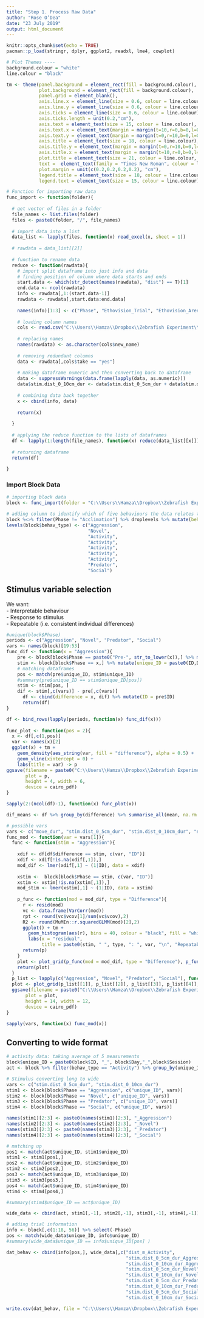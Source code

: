 ```yaml
---
title: "Step 1. Process Raw Data"
author: "Rose O’Dea"
date: "23 July 2019"
output: html_document
---
```


```r
knitr::opts_chunk$set(echo = TRUE)
pacman::p_load(stringr, dplyr, ggplot2, readxl, lme4, cowplot)

# Plot Themes ----    
background.colour = "white"
line.colour = "black"

tm <- theme(panel.background = element_rect(fill = background.colour),
            plot.background = element_rect(fill = background.colour),
            panel.grid = element_blank(),
            axis.line.x = element_line(size = 0.6, colour = line.colour),
            axis.line.y = element_line(size = 0.6, colour = line.colour),
            axis.ticks = element_line(size = 0.6, colour = line.colour),
            axis.ticks.length = unit(0.2,"cm"),
            axis.text = element_text(size = 15, colour = line.colour),
            axis.text.x = element_text(margin = margin(t=10,r=0,b=0,l=0)),
            axis.text.y = element_text(margin = margin(t=0,r=10,b=0,l=0)),
            axis.title = element_text(size = 18, colour = line.colour),
            axis.title.y = element_text(margin = margin(t=0,r=10,b=0,l=0)),
            axis.title.x = element_text(margin = margin(t=10,r=0,b=0,l=0), hjust = 0.5),
            plot.title = element_text(size = 21, colour = line.colour, hjust = 0.5),
            text =  element_text(family = "Times New Roman", colour = line.colour, face = "plain"),
            plot.margin = unit(c(0.2,0.2,0.2,0.2), "cm"),
            legend.title = element_text(size = 18, colour = line.colour),
            legend.text = element_text(size = 15, colour = line.colour))

# Function for importing raw data    
func_import <- function(folder){
  
  # get vector of files in a folder
  file_names <- list.files(folder)
  files <- paste0(folder, "/", file_names)
  
  # import data into a list
  data_list <- lapply(files, function(x) read_excel(x, sheet = 1))
  
  # rawdata = data_list[[2]]
  
  # function to rename data
  reduce <- function(rawdata){
    # import split dataframe into just info and data
    # finding position of column where data starts and ends
    start.data <- which(str_detect(names(rawdata), "dist") == T)[1]
    end.data <- ncol(rawdata)
    info <- rawdata[,1:(start.data-1)]
    rawdata <- rawdata[,start.data:end.data]
    
    names(info)[1:3] <- c("Phase", "Ethovision_Trial", "Ethovision_Arena")
  
    # loading column names
    cols <- read.csv("C:\\Users\\Hamza\\Dropbox\\Zebrafish Experiment\\BIG EXPERIMENT\\Behavioural Trials\\Personality Results\\R\\Hamza Data\\Analysis\\Processed Data\\Definitions\\col_names.csv") #Original: "./Processed Data/Definitions/col_names.csv"
    
    # replacing names
    names(rawdata) <- as.character(cols$new_name)
    
    # removing redundant columns
    data <- rawdata[,cols$take == "yes"]
    
    # making dataframe numeric and then converting back to dataframe
    data <- suppressWarnings(data.frame(lapply(data, as.numeric)))
    data$stim.dist_0_10cm_dur <- data$stim.dist_0_5cm_dur + data$stim.dist_5_10cm_dur
    
    # combining data back together
    x <- cbind(info, data)
    
    return(x)
    
  }
  
  # applying the reduce function to the lists of dataframes
  df <- lapply(1:length(file_names), function(x) reduce(data_list[[x]]) %>% mutate(file = file_names[x])) %>% bind_rows()
  
  # returning dataframe
  return(df)
  
}

```

### Import Block Data
```r
# importing block data
block <- func_import(folder = "C:\\Users\\Hamza\\Dropbox\\Zebrafish Experiment\\BIG EXPERIMENT\\Behavioural Trials\\Personality Results\\R\\Hamza Data\\Analysis\\Raw Data\\blocks")

# adding column to identify which of five behaviours the data relates to, and removing acclimation data which we won't use
block %<>% filter(Phase != "Acclimation") %>% droplevels %>% mutate(behav_type = as.factor(Phase))
levels(block$behav_type) <- c("Aggression", 
                              "Novel",
                              "Activity",
                              "Activity",
                              "Activity",
                              "Activity",
                              "Activity",
                              "Predator",
                              "Social")
```

## Stimulus variable selection    
We want:     
- Interpretable behaviour    
- Response to stimulus    
- Repeatable (i.e. consistent individual differences)     


```r
#unique(block$Phase)
periods <- c("Aggression", "Novel", "Predator", "Social")
vars <- names(block)[19:53]
func_dif <- function(x = "Aggression"){
    pre <- block[block$Phase == paste0("Pre-", str_to_lower(x)),] %>% mutate(unique_ID = paste0(ID,Day,Session))
    stim <- block[block$Phase == x,] %>% mutate(unique_ID = paste0(ID,Day,Session))
    # matching dataframes
    pos <- match(pre$unique_ID, stim$unique_ID)
    #summary(pre$unique_ID == stim$unique_ID[pos])
    stim <- stim[pos, ]
    dif <- stim[,c(vars)] - pre[,c(vars)]
      df <- cbind(difference = x, dif) %>% mutate(ID = pre$ID)
      return(df)
}

df <- bind_rows(lapply(periods, function(x) func_dif(x)))
    
func_plot <- function(pos = 2){
  x <- df[,c(1,pos)]
  var <- names(x)[2]
  ggplot(x) + tm +
    geom_density(aes_string(var, fill = "difference"), alpha = 0.5) +
    geom_vline(xintercept = 0) +
    labs(title = var) -> p
ggsave(filename = paste0("C:\\Users\\Hamza\\Dropbox\\Zebrafish Experiment\\BIG EXPERIMENT\\Behavioural Trials\\Personality Results\\R\\Hamza Data\\Analysis\\Plots\\Pre-Stim Difference\\", var, ".pdf"),
       plot = p,
       height = 4, width = 6,
       device = cairo_pdf)
}

sapply(2:(ncol(df)-1), function(x) func_plot(x))

dif_means <- df %>% group_by(difference) %>% summarise_all(mean, na.rm = T)

# possible vars
vars <- c("move_dur", "stim.dist_0_5cm_dur", "stim.dist_0_10cm_dur", "near_dur", "far_dur", "risk3_dur")
func_mod <- function(var = vars[1]){
  func <- function(stim = "Aggression"){
    
    xdif <- df[df$difference == stim, c(var, "ID")]
    xdif <- xdif[!is.na(xdif[,1]),]
    mod_dif <- lmer(xdif[,1] ~ (1|ID), data = xdif)
    
    xstim <-  block[block$Phase == stim, c(var, "ID")]
    xstim <- xstim[!is.na(xstim[,1]),]
    mod_stim <- lmer(xstim[,1] ~ (1|ID), data = xstim)   
    
    p_func <- function(mod = mod_dif, type = "Difference"){
      r <- resid(mod)
      vc <- data.frame(VarCorr(mod))
      rpt <- round(vc$vcov[1]/sum(vc$vcov),2)
      R2 <- round(MuMIn::r.squaredGLMM(mod)[2],2)
      ggplot() + tm +
        geom_histogram(aes(r), bins = 40, colour = "black", fill = "white") +
        labs(x = "residual",
             title = paste0(stim, " ", type, ": ", var, "\n", "Repeatability = ", rpt, "\n", "R2 = ", R2)) -> p
      return(p)
    }
    plot <- plot_grid(p_func(mod = mod_dif, type = "Difference"), p_func(mod = mod_stim, type = "Stimulus"))
    return(plot)
  }
  p_list <- lapply(c("Aggression", "Novel", "Predator", "Social"), function(x) func(x))
  plot <- plot_grid(p_list[[1]], p_list[[2]], p_list[[3]], p_list[[4]], ncol = 1)
  ggsave(filename = paste0("C:\\Users\\Hamza\\Dropbox\\Zebrafish Experiment\\BIG EXPERIMENT\\Behavioural Trials\\Personality Results\\R\\Hamza Data\\Analysis\\Plots\\Residuals\\", var, ".pdf"),
       plot = plot,
       height = 14, width = 12,
       device = cairo_pdf)
}

sapply(vars, function(x) func_mod(x))
```


## Converting to wide format        
```r
# activity data: taking average of 5 measurements
block$unique_ID = paste0(block$ID, "_", block$Day,"_",block$Session)
act <- block %>% filter(behav_type == "Activity") %>% group_by(unique_ID) %>% summarise(dist_m_Activity = mean(dist_m, na.rm = T))

# Stimulus converting long to wide
vars <- c("stim.dist_0_5cm_dur", "stim.dist_0_10cm_dur")
stim1 <- block[block$Phase == "Aggression", c("unique_ID", vars)]
stim2 <- block[block$Phase == "Novel", c("unique_ID", vars)]
stim3 <- block[block$Phase == "Predator", c("unique_ID", vars)]
stim4 <- block[block$Phase == "Social", c("unique_ID", vars)]

names(stim1)[2:3] <- paste0(names(stim1)[2:3], "_Aggression")
names(stim2)[2:3] <- paste0(names(stim2)[2:3], "_Novel")
names(stim3)[2:3] <- paste0(names(stim3)[2:3], "_Predator")
names(stim4)[2:3] <- paste0(names(stim4)[2:3], "_Social")

# matching up
pos1 <- match(act$unique_ID, stim1$unique_ID)
stim1 <- stim1[pos1,]
pos2 <- match(act$unique_ID, stim2$unique_ID)
stim2 <- stim2[pos2,]
pos3 <- match(act$unique_ID, stim3$unique_ID)
stim3 <- stim3[pos3,]
pos4 <- match(act$unique_ID, stim4$unique_ID)
stim4 <- stim4[pos4,]

#summary(stim4$unique_ID == act$unique_ID)

wide_data <- cbind(act, stim1[,-1], stim2[,-1], stim3[,-1], stim4[,-1])

# adding trial information
info <- block[,c(1:18, 56)] %>% select(-Phase)
pos <- match(wide_data$unique_ID, info$unique_ID)
#summary(wide_data$unique_ID == info$unique_ID[pos] )

dat_behav <- cbind(info[pos,], wide_data[,c("dist_m_Activity",
                                            "stim.dist_0_5cm_dur_Aggression",
                                            "stim.dist_0_10cm_dur_Aggression",
                                            "stim.dist_0_5cm_dur_Novel",
                                            "stim.dist_0_10cm_dur_Novel",
                                            "stim.dist_0_5cm_dur_Predator",
                                            "stim.dist_0_10cm_dur_Predator",
                                            "stim.dist_0_5cm_dur_Social",
                                            "stim.dist_0_10cm_dur_Social")])

write.csv(dat_behav, file = "C:\\Users\\Hamza\\Dropbox\\Zebrafish Experiment\\BIG EXPERIMENT\\Behavioural Trials\\Personality Results\\R\\Hamza Data\\Analysis\\Processed Data\\block_data.csv", row.names = F)
```